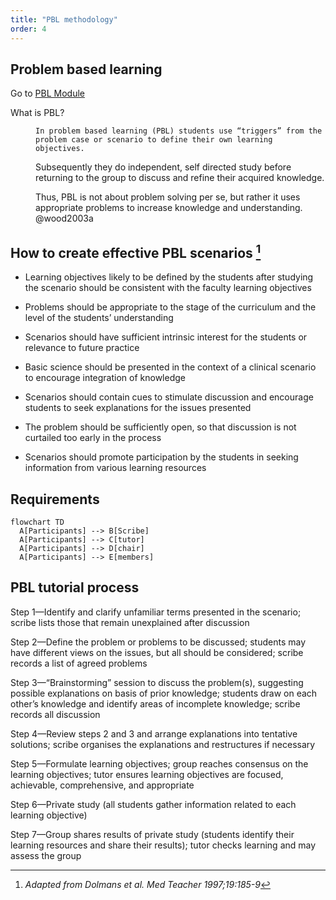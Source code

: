 ```yaml
---
title: "PBL methodology"
order: 4
---
```


## Problem based learning

Go to [PBL Module](https://www.knotes.co.in/orthopaedics/pbl%20modules/scfr)

What is PBL?

:   `In problem based learning (PBL) students use “triggers” from the problem case or scenario to define their own learning objectives.`

    Subsequently they do independent, self directed study before returning to the group to discuss and refine their acquired knowledge.

    Thus, PBL is not about problem solving per se, but rather it uses appropriate problems to increase knowledge and understanding. @wood2003a

## How to create effective PBL scenarios [^1]

[^1]: *Adapted from Dolmans et al. Med Teacher 1997;19:185-9*

-   Learning objectives likely to be defined by the students after studying the scenario should be consistent with the faculty learning objectives

<!-- -->

-   Problems should be appropriate to the stage of the curriculum and the level of the students’ understanding

-   Scenarios should have sufficient intrinsic interest for the students or relevance to future practice

-   Basic science should be presented in the context of a clinical scenario to encourage integration of knowledge

-   Scenarios should contain cues to stimulate discussion and encourage students to seek explanations for the issues presented

-   The problem should be sufficiently open, so that discussion is not curtailed too early in the process

-   Scenarios should promote participation by the students in seeking information from various learning resources

## Requirements

```mermaid
flowchart TD
  A[Participants] --> B[Scribe]
  A[Participants] --> C[tutor]
  A[Participants] --> D[chair]
  A[Participants] --> E[members]
```   

::: callout-note
## PBL tutorial process

Step 1—Identify and clarify unfamiliar terms presented in the scenario; scribe lists those that remain unexplained after discussion

Step 2—Define the problem or problems to be discussed; students may have different views on the issues, but all should be considered; scribe records a list of agreed problems

Step 3—“Brainstorming” session to discuss the problem(s), suggesting possible explanations on basis of prior knowledge; students draw on each other’s knowledge and identify areas of incomplete knowledge; scribe records all discussion

Step 4—Review steps 2 and 3 and arrange explanations into tentative solutions; scribe organises the explanations and restructures if necessary

Step 5—Formulate learning objectives; group reaches consensus on the learning objectives; tutor ensures learning objectives are focused, achievable, comprehensive, and appropriate

Step 6—Private study (all students gather information related to each learning objective)

Step 7—Group shares results of private study (students identify their learning resources and share their results); tutor checks learning and may assess the group
:::



